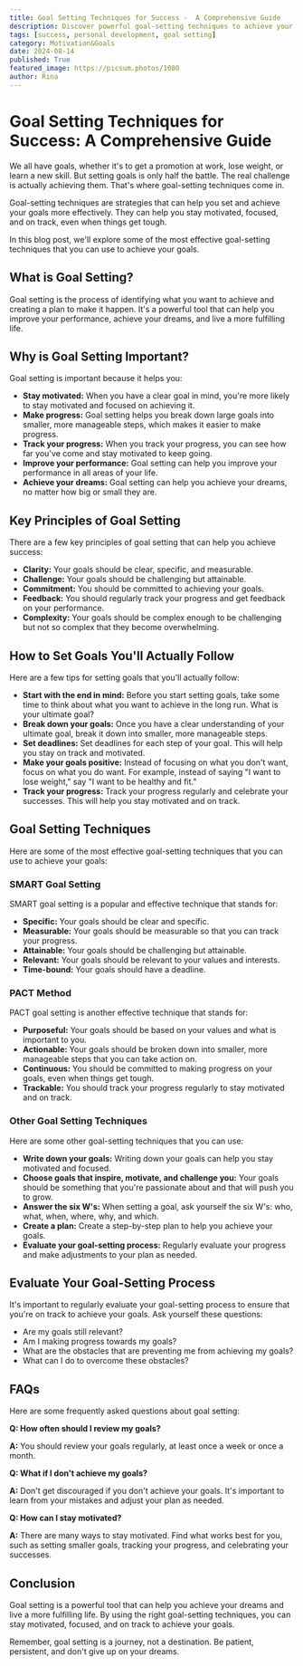 ```yaml
---
title: Goal Setting Techniques for Success -  A Comprehensive Guide
description: Discover powerful goal-setting techniques to achieve your goals effectively. Learn about SMART goal setting, the PACT method, and other strategies to stay motivated, focused, and on track. This guide provides practical tips and examples to help you achieve your dreams.
tags: [success, personal development, goal setting]
category: Motivation&Goals
date: 2024-08-14
published: True
featured_image: https://picsum.photos/1080
author: Rina
---
```


# Goal Setting Techniques for Success: A Comprehensive Guide

We all have goals, whether it's to get a promotion at work, lose weight, or learn a new skill. But setting goals is only half the battle. The real challenge is actually achieving them. That's where goal-setting techniques come in.

Goal-setting techniques are strategies that can help you set and achieve your goals more effectively. They can help you stay motivated, focused, and on track, even when things get tough.

In this blog post, we'll explore some of the most effective goal-setting techniques that you can use to achieve your goals.

## What is Goal Setting?

Goal setting is the process of identifying what you want to achieve and creating a plan to make it happen. It's a powerful tool that can help you improve your performance, achieve your dreams, and live a more fulfilling life.

## Why is Goal Setting Important?

Goal setting is important because it helps you:

* **Stay motivated:** When you have a clear goal in mind, you're more likely to stay motivated and focused on achieving it.
* **Make progress:** Goal setting helps you break down large goals into smaller, more manageable steps, which makes it easier to make progress.
* **Track your progress:** When you track your progress, you can see how far you've come and stay motivated to keep going.
* **Improve your performance:** Goal setting can help you improve your performance in all areas of your life.
* **Achieve your dreams:** Goal setting can help you achieve your dreams, no matter how big or small they are.

## Key Principles of Goal Setting

There are a few key principles of goal setting that can help you achieve success:

* **Clarity:** Your goals should be clear, specific, and measurable.
* **Challenge:** Your goals should be challenging but attainable.
* **Commitment:** You should be committed to achieving your goals.
* **Feedback:** You should regularly track your progress and get feedback on your performance.
* **Complexity:** Your goals should be complex enough to be challenging but not so complex that they become overwhelming.

## How to Set Goals You'll Actually Follow

Here are a few tips for setting goals that you'll actually follow:

* **Start with the end in mind:** Before you start setting goals, take some time to think about what you want to achieve in the long run. What is your ultimate goal?
* **Break down your goals:** Once you have a clear understanding of your ultimate goal, break it down into smaller, more manageable steps.
* **Set deadlines:** Set deadlines for each step of your goal. This will help you stay on track and motivated.
* **Make your goals positive:** Instead of focusing on what you don't want, focus on what you do want. For example, instead of saying "I want to lose weight," say "I want to be healthy and fit."
* **Track your progress:** Track your progress regularly and celebrate your successes. This will help you stay motivated and on track.

## Goal Setting Techniques

Here are some of the most effective goal-setting techniques that you can use to achieve your goals:

### SMART Goal Setting

SMART goal setting is a popular and effective technique that stands for:

* **Specific:** Your goals should be clear and specific.
* **Measurable:** Your goals should be measurable so that you can track your progress.
* **Attainable:** Your goals should be challenging but attainable.
* **Relevant:** Your goals should be relevant to your values and interests.
* **Time-bound:** Your goals should have a deadline.

### PACT Method

PACT goal setting is another effective technique that stands for:

* **Purposeful:** Your goals should be based on your values and what is important to you.
* **Actionable:** Your goals should be broken down into smaller, more manageable steps that you can take action on.
* **Continuous:** You should be committed to making progress on your goals, even when things get tough.
* **Trackable:** You should track your progress regularly to stay motivated and on track.

### Other Goal Setting Techniques

Here are some other goal-setting techniques that you can use:

* **Write down your goals:** Writing down your goals can help you stay motivated and focused.
* **Choose goals that inspire, motivate, and challenge you:** Your goals should be something that you're passionate about and that will push you to grow.
* **Answer the six W's:** When setting a goal, ask yourself the six W's: who, what, when, where, why, and which.
* **Create a plan:** Create a step-by-step plan to help you achieve your goals.
* **Evaluate your goal-setting process:** Regularly evaluate your progress and make adjustments to your plan as needed.

## Evaluate Your Goal-Setting Process

It's important to regularly evaluate your goal-setting process to ensure that you're on track to achieve your goals. Ask yourself these questions:

* Are my goals still relevant?
* Am I making progress towards my goals?
* What are the obstacles that are preventing me from achieving my goals?
* What can I do to overcome these obstacles?

## FAQs

Here are some frequently asked questions about goal setting:

**Q: How often should I review my goals?**

**A:** You should review your goals regularly, at least once a week or once a month.

**Q: What if I don't achieve my goals?**

**A:** Don't get discouraged if you don't achieve your goals. It's important to learn from your mistakes and adjust your plan as needed.

**Q: How can I stay motivated?**

**A:** There are many ways to stay motivated. Find what works best for you, such as setting smaller goals, tracking your progress, and celebrating your successes.

## Conclusion

Goal setting is a powerful tool that can help you achieve your dreams and live a more fulfilling life. By using the right goal-setting techniques, you can stay motivated, focused, and on track to achieve your goals.

Remember, goal setting is a journey, not a destination. Be patient, persistent, and don't give up on your dreams.

